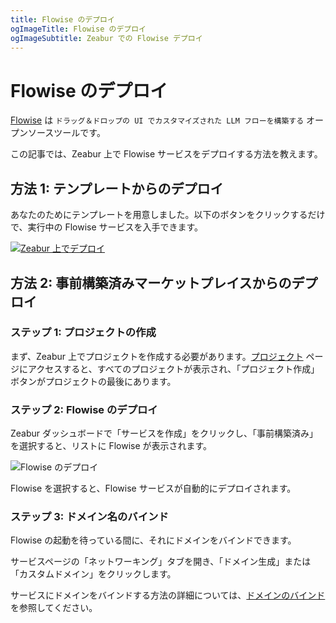 ```yaml
---
title: Flowise のデプロイ
ogImageTitle: Flowise のデプロイ
ogImageSubtitle: Zeabur での Flowise デプロイ
---
```


# Flowise のデプロイ

[Flowise](https://github.com/FlowiseAI/Flowise) は `ドラッグ＆ドロップの UI でカスタマイズされた LLM フローを構築する` オープンソースツールです。

この記事では、Zeabur 上で Flowise サービスをデプロイする方法を教えます。

## 方法 1: テンプレートからのデプロイ

あなたのためにテンプレートを用意しました。以下のボタンをクリックするだけで、実行中の Flowise サービスを入手できます。

[![Zeabur 上でデプロイ](https://zeabur.com/button.svg)](https://zeabur.com/templates/2JYZTR)

## 方法 2: 事前構築済みマーケットプレイスからのデプロイ

### ステップ 1: プロジェクトの作成

まず、Zeabur 上でプロジェクトを作成する必要があります。[プロジェクト](https://dash.zeabur.com/projects) ページにアクセスすると、すべてのプロジェクトが表示され、「プロジェクト作成」ボタンがプロジェクトの最後にあります。

### ステップ 2: Flowise のデプロイ

Zeabur ダッシュボードで「サービスを作成」をクリックし、「事前構築済み」を選択すると、リストに Flowise が表示されます。

![Flowise のデプロイ](/marketplace/flowise/prebuilt.png)

Flowise を選択すると、Flowise サービスが自動的にデプロイされます。

### ステップ 3: ドメイン名のバインド

Flowise の起動を待っている間に、それにドメインをバインドできます。

サービスページの「ネットワーキング」タブを開き、「ドメイン生成」または「カスタムドメイン」をクリックします。

サービスにドメインをバインドする方法の詳細については、[ドメインのバインド](../deploy/domain-binding) を参照してください。